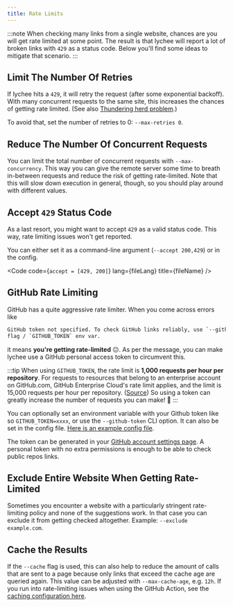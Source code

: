 ```yaml
---
title: Rate Limits
---
```



:::note
When checking many links from a single website, chances are you will get
rate limited at some point. The result is that lychee will report a lot of broken
links with `429` as a status code.
Below you'll find some ideas to mitigate that scenario.
:::

## Limit The Number Of Retries

If lychee hits a `429`, it will retry the request (after some exponential backoff).
With many concurrent requests to the same site, this increases the chances of getting rate limited.
(See also [Thundering herd problem](https://en.wikipedia.org/wiki/Thundering_herd_problem).)

To avoid that, set the number of retries to 0: `--max-retries 0`.

## Reduce The Number Of Concurrent Requests

You can limit the total number of concurrent requests with `--max-concurrency`. This
way you can give the remote server some time to breath in-between requests and
reduce the risk of getting rate-limited. Note that this will slow down execution
in general, though, so you should play around with different values.

## Accept `429` Status Code

As a last resort, you might want to accept `429` as a valid status code.
This way, rate limiting issues won't get reported.

You can either set it as a command-line argument (`--accept 200,429`) or in the config.

<Code code={`accept = [429, 200]`} lang={fileLang} title={fileName} />

## GitHub Rate Limiting

GitHub has a quite aggressive rate limiter.
When you come across errors like

```bash
GitHub token not specified. To check GitHub links reliably, use `--github-token`
flag / `GITHUB_TOKEN` env var.
```

it means **you're getting rate-limited** 😐. As per the message, you can make lychee
use a GitHub personal access token to circumvent this.

:::tip
When using `GITHUB_TOKEN`, the rate limit is **1,000 requests per hour per repository**.
For requests to resources that belong to an enterprise account on GitHub.com,
GitHub Enterprise Cloud's rate limit applies, and the limit is 15,000 requests
per hour per repository. ([Source](https://docs.github.com/en/developers/apps/building-github-apps/rate-limits-for-github-apps))
So using a token can greatly increase the number of requests you can make! 🚀
:::

You can optionally set an environment variable with your Github token like so
`GITHUB_TOKEN=xxxx`, or use the `--github-token` CLI option. It can also be set
in the config file. [Here is an example config file](https://github.com/lycheeverse/lychee/blob/master/lychee.example.toml).

The token can be generated in your
[GitHub account settings page](https://github.com/settings/tokens). A personal token with no extra
permissions is enough to be able to check public repos links.

## Exclude Entire Website When Getting Rate-Limited

Sometimes you encounter a website with a particularly stringent rate-limiting
policy and none of the suggestions work.
In that case you can exclude it from getting checked altogether. Example: `--exclude example.com`.

## Cache the Results

If the `--cache` flag is used, this can also help to reduce the amount of calls
that are sent to a page because only links that exceed the cache age are queried
again. This value can be adjusted with `--max-cache-age`, e.g. `12h`.
If you run into rate-limiting issues when using the GitHub Action,
see the [caching configuration here](/github_action_recipes/caching).
